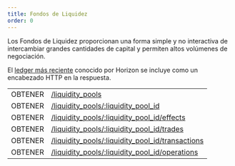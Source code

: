 ```yaml
---
title: Fondos de Liquidez
order: 0
---
```



Los Fondos de Liquidez proporcionan una forma simple y no interactiva de intercambiar grandes cantidades de capital y permiten altos volúmenes de negociación.

El [ledger más reciente](../../structure/consistency.mdx) conocido por Horizon se incluye como un encabezado HTTP en la respuesta.

<EndpointsTable title="Puntos finales">

|         |                                                                                                    |
| ------- | -------------------------------------------------------------------------------------------------- |
| OBTENER | [/liquidity_pools](../../list-liquidity-pools.api.mdx)                                             |
| OBTENER | [/liquidity_pools/:liquidity_pool_id](../../retrieve-a-liquidity-pool.api.mdx)                     |
| OBTENER | [/liquidity_pools/:liquidity_pool_id/effects](../../retrieve-related-effects.api.mdx)              |
| OBTENER | [/liquidity_pools/:liquidity_pool_id/trades](../../retrieve-related-trades.api.mdx)                |
| OBTENER | [/liquidity_pools/:liquidity_pool_id/transactions](../../lp-retrieve-related-transactions.api.mdx) |
| OBTENER | [/liquidity_pools/:liquidity_pool_id/operations](../../lp-retrieve-related-operations.api.mdx)     |

</EndpointsTable>
